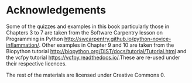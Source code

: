 # Acknowledgements

Some of the quizzes and examples in this book particularly those in Chapters 3 to 7 are taken from the Software Carpentry lesson on Programming in Python [http://swcarpentry.github.io/python-novice-inflammation/](). Other examples in Chapter 9 and 10 are taken from the Biopython tutorial [http://biopython.org/DIST/docs/tutorial/Tutorial.html]() and the vcfpy tutorial [https://vcfpy.readthedocs.io/]().These are re-used under their respective licences.

The rest of the materials are licensed under Creative Commons 0.
